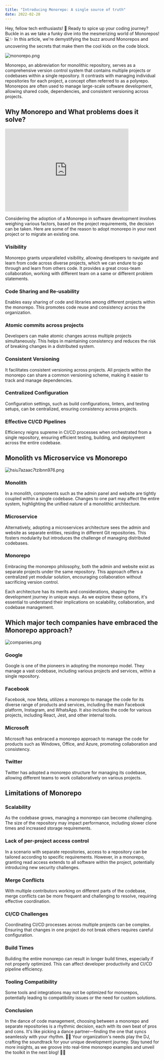 ```yaml
---
title: "Introducing Monorepo: A single source of truth"
date: 2022-02-28
---
```


Hey, fellow tech enthusiasts! 🚀 Ready to spice up your coding journey? Buckle in as we take a funky dive into the mesmerizing world of Monorepos! 💻✨ In this article, we're demystifying the buzz around Monorepos and uncovering the secrets that make them the cool kids on the code block.

![monorepo.png](https://miro.medium.com/v2/resize:fit:1400/format:webp/0*Kge64Jiv46lefzeQ.png)

Monorepo, an abbreviation for monolithic repository, serves as a comprehensive version control system that contains multiple projects or codebases within a single repository. It contrasts with managing individual repositories for each project, a concept often referred to as a polyrepo. Monorepos are often used to manage large-scale software development, allowing shared code, dependencies, and consistent versioning across projects.

## Why Monorepo and What problems does it solve?

<iframe
  src="https://giphy.com/embed/gd09Y2Ptu7gsiPVUrv"
  width="80%"
  height="270"
  frameBorder="0"
  className="giphy-embed"
  allowFullScreen
></iframe>

Considering the adoption of a Monorepo in software development involves weighing various factors, based on the project requirements, the decision can be taken. Here are some of the reason to adopt monorepo in your next project or to migrate an existing one.

### **Visibility**

Monorepo grants unparalleled visibility, allowing developers to navigate and learn from code across diverse projects, which we can endure to go through and learn from others code. It provides a great cross-team collaboration, working with different team on a same or different problem statements.

### **Code Sharing and Re-usability**

Enables easy sharing of code and libraries among different projects within the monorepo. This promotes code reuse and consistency across the organization.

### **Atomic commits across projects**

Developers can make atomic changes across multiple projects simultaneously. This helps in maintaining consistency and reduces the risk of breaking changes in a distributed system.

### **Consistent Versioning**

It facilitates consistent versioning across projects. All projects within the monorepo can share a common versioning scheme, making it easier to track and manage dependencies.

### **Centralized Configuration**

Configuration settings, such as build configurations, linters, and testing setups, can be centralized, ensuring consistency across projects.

### **Effective CI/CD Pipelines**

Efficiency reigns supreme in CI/CD processes when orchestrated from a single repository, ensuring efficient testing, building, and deployment across the entire codebase.

## Monolith vs Microservice vs Monorepo

![hsiu7azaac7tzibnn976.png](https://miro.medium.com/v2/resize:fit:1400/format:webp/0*KgMs8FivgpIN8QQS.png)

### **Monolith**

In a monolith, components such as the admin panel and website are tightly coupled within a single codebase. Changes to one part may affect the entire system, highlighting the unified nature of a monolithic architecture.

### **Microservice**

Alternatively, adopting a microservices architecture sees the admin and website as separate entities, residing in different Git repositories. This fosters modularity but introduces the challenge of managing distributed codebases.

### **Monorepo**

Embracing the monorepo philosophy, both the admin and website exist as separate projects under the same repository. This approach offers a centralized yet modular solution, encouraging collaboration without sacrificing version control.

Each architecture has its merits and considerations, shaping the development journey in unique ways. As we explore these options, it's essential to understand their implications on scalability, collaboration, and codebase management.

## Which major tech companies have embraced the Monorepo approach?

![companies.png](https://miro.medium.com/v2/resize:fit:1400/format:webp/1*CjBgZnlETVoNFmi4zcwDwQ.png)

### **Google**

Google is one of the pioneers in adopting the monorepo model. They manage a vast codebase, including various projects and services, within a single repository.

### **Facebook**

Facebook, now Meta, utilizes a monorepo to manage the code for its diverse range of products and services, including the main Facebook platform, Instagram, and WhatsApp. It also includes the code for various projects, including React, Jest, and other internal tools.

### **Microsoft**

Microsoft has embraced a monorepo approach to manage the code for products such as Windows, Office, and Azure, promoting collaboration and consistency.

### **Twitter**

Twitter has adopted a monorepo structure for managing its codebase, allowing different teams to work collaboratively on various projects.

## Limitations of Monorepo

### **Scalability**

As the codebase grows, managing a monorepo can become challenging. The size of the repository may impact performance, including slower clone times and increased storage requirements.

### Lack of per-project access control

In a scenario with separate repositories, access to a repository can be tailored according to specific requirements. However, in a monorepo, granting read access extends to all software within the project, potentially introducing new security challenges.

### **Merge Conflicts**

With multiple contributors working on different parts of the codebase, merge conflicts can be more frequent and challenging to resolve, requiring effective coordination.

### **CI/CD Challenges**

Coordinating CI/CD processes across multiple projects can be complex. Ensuring that changes in one project do not break others requires careful configuration.

### **Build Times**

Building the entire monorepo can result in longer build times, especially if not properly optimized. This can affect developer productivity and CI/CD pipeline efficiency.

### **Tooling Compatibility**

Some tools and integrations may not be optimized for monorepos, potentially leading to compatibility issues or the need for custom solutions.

### **Conclusion**

In the dance of code management, choosing between a monorepo and separate repositories is a rhythmic decision, each with its own beat of pros and cons. It's like picking a dance partner—finding the one that syncs seamlessly with your rhythm. 🕺💃 Your organization's needs play the DJ, crafting the soundtrack for your unique development journey. Stay tuned for more insights, as we groove into real-time monorepo examples and unveil the toolkit in the next blog! 🚀🎶
